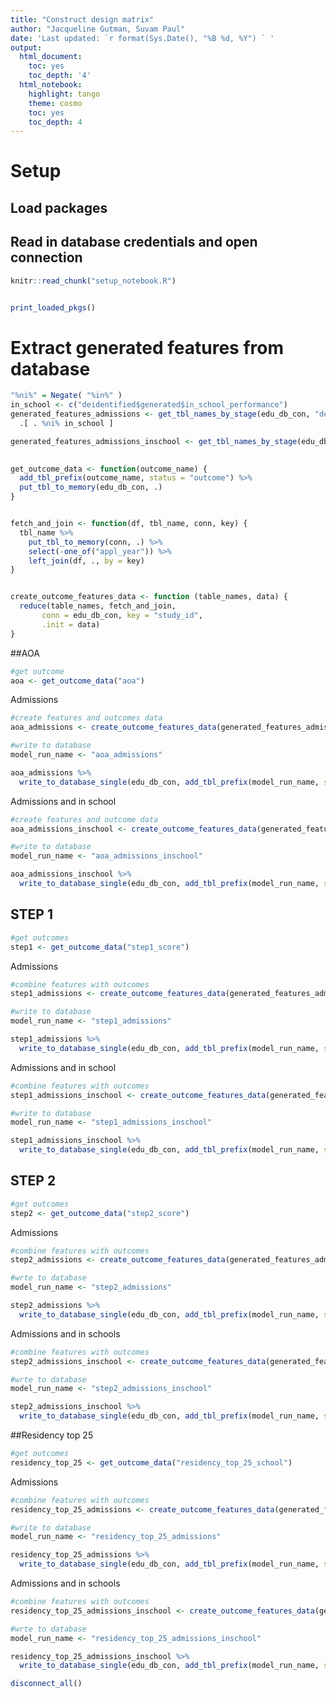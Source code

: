 ```yaml
---
title: "Construct design matrix"
author: "Jacqueline Gutman, Suvam Paul"
date: 'Last updated: `r format(Sys.Date(), "%B %d, %Y") ` '
output:
  html_document:
    toc: yes
    toc_depth: '4'
  html_notebook:
    highlight: tango
    theme: cosmo
    toc: yes
    toc_depth: 4
---
```


# Setup
## Load packages
## Read in database credentials and open connection

```r
knitr::read_chunk("setup_notebook.R")
```

```r
```

```r
print_loaded_pkgs()
```

# Extract generated features from database

```r

"%ni%" = Negate( "%in%" )
in_school <- c("deidentified$generated$in_school_performance")
generated_features_admissions <- get_tbl_names_by_stage(edu_db_con, "deidentified", "generated") %>% 
  .[ . %ni% in_school ]

generated_features_admissions_inschool <- get_tbl_names_by_stage(edu_db_con, "deidentified", "generated")
    

```


```r
get_outcome_data <- function(outcome_name) {
  add_tbl_prefix(outcome_name, status = "outcome") %>% 
  put_tbl_to_memory(edu_db_con, .)
}


fetch_and_join <- function(df, tbl_name, conn, key) {
  tbl_name %>%
    put_tbl_to_memory(conn, .) %>%
    select(-one_of("appl_year")) %>%
    left_join(df, ., by = key)
}


create_outcome_features_data <- function (table_names, data) {
  reduce(table_names, fetch_and_join, 
       conn = edu_db_con, key = "study_id", 
       .init = data)
}
```

##AOA

```r
#get outcome
aoa <- get_outcome_data("aoa")

```


Admissions
```r
#create features and outcomes data
aoa_admissions <- create_outcome_features_data(generated_features_admissions, aoa)

#write to database
model_run_name <- "aoa_admissions"

aoa_admissions %>%
  write_to_database_single(edu_db_con, add_tbl_prefix(model_run_name, status = "model_data"))
```



Admissions and in school

```r
#create features and outcome data
aoa_admissions_inschool <- create_outcome_features_data(generated_features_admissions_inschool, aoa)

#write to database
model_run_name <- "aoa_admissions_inschool"

aoa_admissions_inschool %>%
  write_to_database_single(edu_db_con, add_tbl_prefix(model_run_name, status = "model_data"))
```

## STEP 1 


```r
#get outcomes
step1 <- get_outcome_data("step1_score")
```

Admissions
```r
#combine features with outcomes
step1_admissions <- create_outcome_features_data(generated_features_admissions, step1)

#write to database
model_run_name <- "step1_admissions"

step1_admissions %>%
  write_to_database_single(edu_db_con, add_tbl_prefix(model_run_name, status = "model_data"))
```


Admissions and in school

```r
#combine features with outcomes
step1_admissions_inschool <- create_outcome_features_data(generated_features_admissions_inschool, step1)

#write to database
model_run_name <- "step1_admissions_inschool"

step1_admissions_inschool %>%
  write_to_database_single(edu_db_con, add_tbl_prefix(model_run_name, status = "model_data"))

```



## STEP 2

```r
#get outcomes
step2 <- get_outcome_data("step2_score")
```

Admissions
```r
#combine features with outcomes
step2_admissions <- create_outcome_features_data(generated_features_admissions, step2)

#wrte to database
model_run_name <- "step2_admissions"

step2_admissions %>%
  write_to_database_single(edu_db_con, add_tbl_prefix(model_run_name, status = "model_data"))

```


Admissions and in schools
```r

#combine features with outcomes
step2_admissions_inschool <- create_outcome_features_data(generated_features_admissions_inschool, step2)

#wrte to database
model_run_name <- "step2_admissions_inschool"

step2_admissions_inschool %>%
  write_to_database_single(edu_db_con, add_tbl_prefix(model_run_name, status = "model_data"))

```

##Residency top 25

```r
#get outcomes
residency_top_25 <- get_outcome_data("residency_top_25_school")
```


Admissions
```r

#combine features with outcomes
residency_top_25_admissions <- create_outcome_features_data(generated_features_admissions, residency_top_25)

#write to database
model_run_name <- "residency_top_25_admissions"

residency_top_25_admissions %>%
  write_to_database_single(edu_db_con, add_tbl_prefix(model_run_name, status = "model_data"))

```


Admissions and in schools
```r
#combine features with outcomes
residency_top_25_admissions_inschool <- create_outcome_features_data(generated_features_admissions_inschool, residency_top_25)

#wrte to database
model_run_name <- "residency_top_25_admissions_inschool"

residency_top_25_admissions_inschool %>%
  write_to_database_single(edu_db_con, add_tbl_prefix(model_run_name, status = "model_data"))
```


```r
disconnect_all()
```

